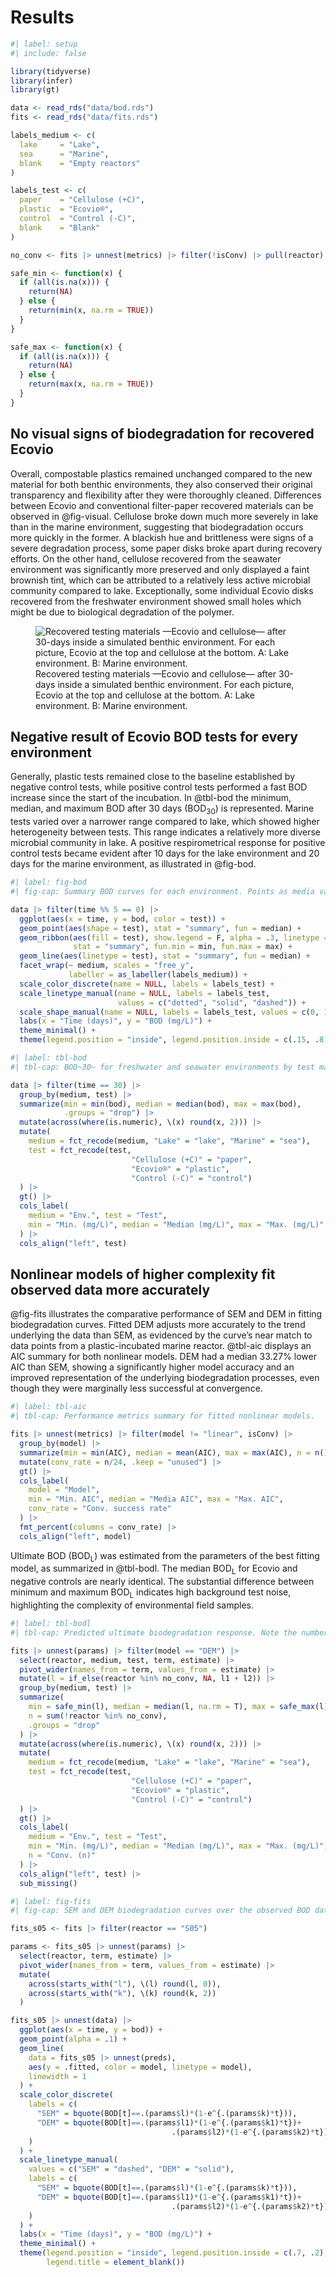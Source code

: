# Results {#sec-results}

```r
#| label: setup
#| include: false

library(tidyverse)
library(infer)
library(gt)

data <- read_rds("data/bod.rds")
fits <- read_rds("data/fits.rds")

labels_medium <- c(
  lake     = "Lake",
  sea      = "Marine",
  blank    = "Empty reactors"
)

labels_test <- c(
  paper    = "Cellulose (+C)",
  plastic  = "Ecovio®",
  control  = "Control (-C)",
  blank    = "Blank"
)

no_conv <- fits |> unnest(metrics) |> filter(!isConv) |> pull(reactor)

safe_min <- function(x) {
  if (all(is.na(x))) {
    return(NA)
  } else {
    return(min(x, na.rm = TRUE))
  }
}

safe_max <- function(x) {
  if (all(is.na(x))) {
    return(NA)
  } else {
    return(max(x, na.rm = TRUE))
  }
}
```

## No visual signs of biodegradation for recovered Ecovio\textregistered\ {.unnumbered}

Overall, compostable plastics remained unchanged compared to the new material for both benthic environments, they also conserved their original transparency and flexibility after they were thoroughly cleaned. Differences between Ecovio\textregistered\ and conventional filter-paper recovered materials can be observed in @fig-visual. Cellulose broke down much more severely in lake than in the marine environment, suggesting that biodegradation occurs more quickly in the former. A blackish hue and brittleness were signs of a severe degradation process, some paper disks broke apart during recovery efforts. On the other hand, cellulose recovered from the seawater environment was significantly more preserved and only displayed a faint brownish tint, which can be attributed to a relatively less active microbial community compared to lake. Exceptionally, some individual Ecovio\textregistered\ disks recovered from the freshwater environment showed small holes which might be due to biological degradation of the polymer.

![Recovered testing materials ---Ecovio\textregistered\ and cellulose--- after 30-days inside a simulated benthic environment. For each picture, Ecovio\textregistered\ at the top and cellulose at the bottom. A: Lake environment. B: Marine environment.](images/results-visual.jpg){#fig-visual}

## Negative result of Ecovio\textregistered\ BOD tests for every environment {.unnumbered}

Generally, plastic tests remained close to the baseline established by negative control tests, while positive control tests performed a fast BOD increase since the start of the incubation. In @tbl-bod the minimum, median, and maximum BOD after 30 days (BOD~30~) is represented. Marine tests varied over a narrower range compared to lake, which showed higher heterogeneity between tests. This range indicates a relatively more diverse microbial community in lake. A positive respirometrical response for positive control tests became evident after 10 days for the lake environment and 20 days for the marine environment, as illustrated in @fig-bod.

```r
#| label: fig-bod
#| fig-cap: Summary BOD curves for each environment. Points as media values and shadowed area represent minimum-maxium range.

data |> filter(time %% 5 == 0) |>
  ggplot(aes(x = time, y = bod, color = test)) +
  geom_point(aes(shape = test), stat = "summary", fun = median) +
  geom_ribbon(aes(fill = test), show.legend = F, alpha = .3, linetype = 0,
              stat = "summary", fun.min = min, fun.max = max) +
  geom_line(aes(linetype = test), stat = "summary", fun = median) +
  facet_wrap(~ medium, scales = "free_y",
             labeller = as_labeller(labels_medium)) +
  scale_color_discrete(name = NULL, labels = labels_test) +
  scale_linetype_manual(name = NULL, labels = labels_test,
                        values = c("dotted", "solid", "dashed")) +
  scale_shape_manual(name = NULL, labels = labels_test, values = c(0, 16, 1)) +
  labs(x = "Time (days)", y = "BOD (mg/L)") +
  theme_minimal() +
  theme(legend.position = "inside", legend.position.inside = c(.15, .8))
```

```r
#| label: tbl-bod
#| tbl-cap: BOD~30~ for freshwater and seawater environments by test material.

data |> filter(time == 30) |> 
  group_by(medium, test) |> 
  summarize(min = min(bod), median = median(bod), max = max(bod),
            .groups = "drop") |> 
  mutate(across(where(is.numeric), \(x) round(x, 2))) |> 
  mutate(
    medium = fct_recode(medium, "Lake" = "lake", "Marine" = "sea"),
    test = fct_recode(test,
                           "Cellulose (+C)" = "paper",
                           "Ecovio®" = "plastic",
                           "Control (-C)" = "control")
  ) |>
  gt() |>
  cols_label(
    medium = "Env.", test = "Test",
    min = "Min. (mg/L)", median = "Median (mg/L)", max = "Max. (mg/L)"
  ) |> 
  cols_align("left", test)
```

<!-- No significant difference was detected between Ecovio\textregistered\ and control tests for lake (t-test, p-value = 0.72) and marine (t-test, p-value = 0.56) environments. -->

<!-- ```{r} -->
<!-- #| label: t-tests -->
<!-- #| include: false -->

<!-- t.test(bod ~ test, data |>  -->
<!--   filter(time == 30, medium == "lake", test %in% c("plastic", "control"))) -->

<!-- t.test(bod ~ test, data |>  -->
<!--   filter(time == 30, medium == "sea", test %in% c("plastic", "control"))) -->
<!-- ``` -->

## Nonlinear models of higher complexity fit observed data more accurately {.unnumbered}

@fig-fits illustrates the comparative performance of SEM and DEM in fitting biodegradation curves. Fitted DEM adjusts more accurately to the trend underlying the data than SEM, as evidenced by the curve's near match to data points from a plastic-incubated marine reactor. @tbl-aic displays an AIC summary for both nonlinear models. DEM had a median 33.27% lower AIC than SEM, showing a significantly higher model accuracy and an improved representation of the underlying biodegradation processes, even though they were marginally less successful at convergence.

```r
#| label: tbl-aic
#| tbl-cap: Performance metrics summary for fitted nonlinear models.

fits |> unnest(metrics) |> filter(model != "linear", isConv) |> 
  group_by(model) |> 
  summarize(min = min(AIC), median = mean(AIC), max = max(AIC), n = n()) |> 
  mutate(conv_rate = n/24, .keep = "unused") |> 
  gt() |> 
  cols_label(
    model = "Model",
    min = "Min. AIC", median = "Media AIC", max = "Max. AIC",
    conv_rate = "Conv. success rate"
  ) |> 
  fmt_percent(columns = conv_rate) |> 
  cols_align("left", model)
```

Ultimate BOD (BOD~L~) was estimated from the parameters of the best fitting model, as summarized in @tbl-bodl. The median BOD~L~ for Ecovio\textregistered\ and negative controls are nearly identical. The substantial difference between minimum and maximum BOD~L~ indicates high background test noise, highlighting the complexity of environmental field samples.

```r
#| label: tbl-bodl
#| tbl-cap: Predicted ultimate biodegradation response. Note the number of successfully converging models (Conv.).

fits |> unnest(params) |> filter(model == "DEM") |> 
  select(reactor, medium, test, term, estimate) |>
  pivot_wider(names_from = term, values_from = estimate) |> 
  mutate(l = if_else(reactor %in% no_conv, NA, l1 + l2)) |> 
  group_by(medium, test) |> 
  summarize(
    min = safe_min(l), median = median(l, na.rm = T), max = safe_max(l),
    n = sum(!reactor %in% no_conv),
    .groups = "drop"
  ) |> 
  mutate(across(where(is.numeric), \(x) round(x, 2))) |> 
  mutate(
    medium = fct_recode(medium, "Lake" = "lake", "Marine" = "sea"),
    test = fct_recode(test,
                           "Cellulose (+C)" = "paper",
                           "Ecovio®" = "plastic",
                           "Control (-C)" = "control")
  ) |>
  gt() |>
  cols_label(
    medium = "Env.", test = "Test",
    min = "Min. (mg/L)", median = "Median (mg/L)", max = "Max. (mg/L)",
    n = "Conv. (n)"
  ) |> 
  cols_align("left", test) |> 
  sub_missing()
```

```r
#| label: fig-fits
#| fig-cap: SEM and DEM biodegradation curves over the observed BOD data from a plastic-incubated sea reactor.

fits_s05 <- fits |> filter(reactor == "S05")

params <- fits_s05 |> unnest(params) |>
  select(reactor, term, estimate) |>
  pivot_wider(names_from = term, values_from = estimate) |> 
  mutate(
    across(starts_with("l"), \(l) round(l, 0)),
    across(starts_with("k"), \(k) round(k, 2))
  )

fits_s05 |> unnest(data) |> 
  ggplot(aes(x = time, y = bod)) +
  geom_point(alpha = .1) +
  geom_line(
    data = fits_s05 |> unnest(preds),
    aes(y = .fitted, color = model, linetype = model),
    linewidth = 1
  ) +
  scale_color_discrete(
    labels = c(
      "SEM" = bquote(BOD[t]==.(params$l)*(1-e^{.(params$k)*t})),
      "DEM" = bquote(BOD[t]==.(params$l1)*(1-e^{.(params$k1)*t})+
                                    .(params$l2)*(1-e^{.(params$k2)*t}))
    )
  ) +
  scale_linetype_manual(
    values = c("SEM" = "dashed", "DEM" = "solid"),
    labels = c(
      "SEM" = bquote(BOD[t]==.(params$l)*(1-e^{.(params$k)*t})),
      "DEM" = bquote(BOD[t]==.(params$l1)*(1-e^{.(params$k1)*t})+
                                    .(params$l2)*(1-e^{.(params$k2)*t}))
    )
  ) +
  labs(x = "Time (days)", y = "BOD (mg/L)") +
  theme_minimal() +
  theme(legend.position = "inside", legend.position.inside = c(.7, .2),
        legend.title = element_blank())
```
